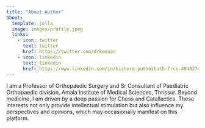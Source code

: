 ```yaml
---
title: "About Author"
about: 
  template: jolla
  image: images/profile.jpeg
  links:
    - icon: twitter
      text: twitter
      href: https://twitter.com/drkmenon
    - icon: linkedin
      text: linkedin
      href: https://www.linkedin.com/in/kishore-puthezhath-frcs-48482747/
---
```


I am a Professor of Orthopaedic Surgery and Sr Consultant of Paediatric Orthopaedic division, Amala Institute of Medical Sciences, Thrissur. Beyond medicine, I am driven by a deep passion for Chess and Catallactics. These interests not only provide intellectual stimulation but also influence my perspectives and opinions, which may occasionally manifest on this platform.
